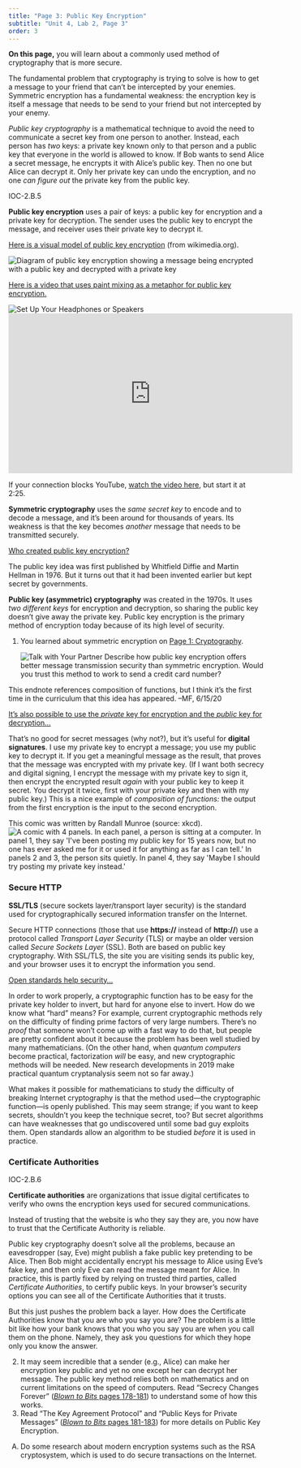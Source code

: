 ```yaml
---
title: "Page 3: Public Key Encryption"
subtitle: "Unit 4, Lab 2, Page 3"
order: 3
---
```


::: learn
**On this page,** you will learn about a commonly used
method of cryptography that is more secure.
:::

The fundamental problem that cryptography is trying to solve is how
to get a message to your friend that can't be intercepted by your
enemies. Symmetric encryption has a fundamental weakness: the encryption
key is itself a message that needs to be send to your friend but not
intercepted by your enemy.

<em>Public key cryptography</em> is a mathematical technique to avoid
the need to communicate a secret key from one person to another.
Instead, each person has <em>two</em> keys: a private key known only to
that person and a public key that everyone in the world is allowed to
know. If Bob wants to send Alice a secret message, he encrypts it with
Alice's public key. Then no one but Alice can decrypt it. Only her
private key can undo the encryption, and no one <em>can figure out</em>
the private key from the public key.

::: vocabFullWidth
::: ap-standard
IOC-2.B.5
:::

**Public key encryption** uses a pair of keys: a public
key for encryption and a private key for decryption. The sender uses the
public key to encrypt the message, and receiver uses their private key
to decrypt it.
:::

::: endnote


<a href="#hint-model" data-bs-toggle="collapse" title="Here is a visual model of public key encryption (from wikimedia.org).">Here
is a visual model of public key encryption</a> (from wikimedia.org).

::: {#hint-model .collapse}
<img src="/img/3-lists/525px-Public_key_encryption.png" title="Diagram of public key encryption showing a message being encrypted with a public key and decrypted with a private key" alt="Diagram of public key encryption showing a message being encrypted with a public key and decrypted with a private key" class="ms-4 noshadow" border="0"/>
:::

<a href="#hint-paint" data-bs-toggle="collapse" title="Here is a video that uses paint mixing as a metaphor for public key encryption.">Here
is a video that uses paint mixing as a metaphor for public key
encryption.</a>

::: {#hint-paint .collapse}
<img src="/img/icons/headphones-mini.png" title="Set Up Your Headphones or Speakers" alt="Set Up Your Headphones or Speakers" class="float-end"/>
<iframe width="560" height="315" src="https://www.youtube.com/embed/YEBfamv-_do?start=145&rel=0" frameborder="0" allowfullscreen class="ms-4"></iframe>

If your connection blocks YouTube,
<a href="http://scratch.mit.edu/discuss/youtube/YEBfamv-_do" target="_blank" title="Public key cryptography - Diffie-Hellman Key Exchange">watch
the video here</a>, but start it at 2:25.
:::
:::

::: takeNote
**Symmetric cryptography** uses the <em>same secret
key</em> to encode and to decode a message, and it's been around for
thousands of years. Its weakness is that the key becomes
<em>another</em> message that needs to be transmitted securely.

::: sidenote
<a href="#hint-invented" data-bs-toggle="collapse" title="Who invented public key encryption?">Who
created public key encryption?</a>

::: {#hint-invented .collapse}
The public key idea was first published by Whitfield Diffie and Martin
Hellman in 1976. But it turns out that it had been invented earlier but
kept secret by governments.
:::
:::

**Public key (asymmetric) cryptography** was created in
the 1970s. It uses <em>two different keys</em> for encryption and
decryption, so sharing the public key doesn't give away the private key.
Public key encryption is the primary method of encryption today because
of its high level of security.
:::

::: forYouToDo
<ol>

<li>

::: sidenote
You learned about symmetric encryption on
<a href="/unit-4/lab-2/1-cryptography.html" title="Page 1: Cryptography" >Page
1: Cryptography</a>.
:::

<img src="/img/icons/talk-with-your-partner.png" title="Talk with Your Partner" alt="Talk with Your Partner" class="inline"/>
Describe how public key encryption offers better message transmission
security than symmetric encryption. Would you trust this method to work
to send a credit card number?

</li>

</ol>
:::

::: todo
This endnote references composition of functions, but I think it's the
first time in the curriculum that this idea has appeared. --MF, 6/15/20
:::

::: endnote
<a href="#hint-digital-signatures" data-bs-toggle="collapse" title="It's also possible to use the private key for encryption and the public key for decryption...">It's
also possible to use the <em>private</em> key for encryption and the
<em>public</em> key for decryption...</a>

::: {#hint-digital-signatures .collapse}
That's no good for secret messages (why not?), but it's useful for
**digital signatures**. I use my private key to encrypt a
message; you use my public key to decrypt it. If you get a meaningful
message as the result, that proves that the message was encrypted with
my private key. (If I want both secrecy and digital signing, I encrypt
the message with my private key to sign it, then encrypt the encrypted
result <em>again</em> with your public key to keep it secret. You
decrypt it twice, first with your private key and then with my public
key.) This is a nice example of <em>composition of functions:</em> the
output from the first encryption is the input to the second
encryption.
:::
:::

::: endnote
This comic was written by Randall Munroe (source: xkcd).<br />
<img src="http://imgs.xkcd.com/comics/public_key.png" title="I guess I should be signing stuff, but I&apos;ve never been sure what to sign. Maybe if I post my private key, I can crowdsource my decisions about what to sign." alt="A comic with 4 panels. In each panel, a person is sitting at a computer. In panel 1, they say &apos;I&apos;ve been posting my public key for 15 years now, but no one has ever asked me for it or used it for anything as far as I can tell.&apos; In panels 2 and 3, the person sits quietly. In panel 4, they say &apos;Maybe I should try posting my private key instead.&apos;" class="ms-4"/>
:::

<h3>Secure HTTP</h3>

::: vocabBig
**SSL/TLS** (secure sockets layer/transport layer
security) is the standard used for cryptographically secured information
transfer on the Internet.
:::

Secure HTTP connections (those that use **https://**
instead of **http://**) use a protocol called <em>Transport
Layer Security</em> (TLS) or maybe an older version called <em>Secure
Sockets Layer</em> (SSL). Both are based on public key cryptography.
With SSL/TLS, the site you are visiting sends its public key, and your
browser uses it to encrypt the information you send.

```{=html}
<!--<div class="todo">
<div class="sidenote">If your connection blocks YouTube, <a href="http://scratch.mit.edu/discuss/youtube/kBXQZMmiA4s" target="_blank" title="The Internet: HTTP & HTML">watch the video here</a>, but start it at 4:40. </div>
<img class="float-end" src="/img/icons/headphones-mini.png" alt="Set Up Your Headphones or Speakers" title="Set Up Your Headphones or Speakers" />
<iframe width="560" height="315" src="https://www.youtube.com/embed/kBXQZMmiA4s?start=280&rel=0" frameborder="0" allowfullscreen class="ms-4"></iframe>
</div>-->
```
::: endnote
<a href="#hint-open-standards" data-bs-toggle="collapse" title="Open Standards Help Security">Open
standards help security...</a>

::: {#hint-open-standards .collapse}
In order to work properly, a cryptographic function has to be easy
for the private key holder to invert, but hard for anyone else to
invert. How do we know what "hard" means? For example, current
cryptographic methods rely on the difficulty of finding prime factors of
very large numbers. There's no <em>proof</em> that someone won't come up
with a fast way to do that, but people are pretty confident about it
because the problem has been well studied by many mathematicians. (On
the other hand, when <em>quantum computers</em> become practical,
factorization <em>will</em> be easy, and new cryptographic methods will
be needed. New research developments in 2019 make practical quantum
cryptanalysis seem not so far away.)

What makes it possible for mathematicians to study the difficulty of
breaking Internet cryptography is that the method used---the
cryptographic function---is openly published. This may seem strange; if
you want to keep secrets, shouldn't you keep the technique secret, too?
But secret algorithms can have weaknesses that go undiscovered until
some bad guy exploits them. Open standards allow an algorithm to be
studied <em>before</em> it is used in practice.
:::
:::

<h3>Certificate Authorities</h3>

::: vocabBig
::: ap-standard
IOC-2.B.6
:::

**Certificate authorities** are organizations that issue
digital certificates to verify who owns the encryption keys used for
secured communications.

Instead of trusting that the website is who they say they are, you
now have to trust that the Certificate Authority is reliable.
:::

Public key cryptography doesn't solve all the problems, because an
eavesdropper (say, Eve) might publish a fake public key pretending to be
Alice. Then Bob might accidentally encrypt his message to Alice using
Eve's fake key, and then only Eve can read the message meant for Alice.
In practice, this is partly fixed by relying on trusted third parties,
called <em>Certificate Authorities</em>, to certify public keys. In your
browser's security options you can see all of the Certificate
Authorities that it trusts.

::: endnote
But this just pushes the problem back a layer. How does the Certificate
Authorities know that you are who you say you are? The problem is a
little bit like how your bank knows that you who you say you are when
you call them on the phone. Namely, they ask you questions for which
they hope only you know the answer.
:::

::: ifTime
<ol start="2">

<li>It may seem incredible that a sender (e.g., Alice) can make her
encryption key public and yet no one except her can decrypt her message.
The public key method relies both on mathematics and on current
limitations on the speed of computers. Read "Secrecy Changes Forever"
(<a href="http://www.bitsbook.com/wp-content/uploads/2008/12/B2B_3.pdf#page=196" target="_blank" title="Blown to Bits: Secrecy Changes Forever"><em>Blown
to Bits</em> pages 178-181</a>) to understand some of how this
works.</li>

<li>Read "The Key Agreement Protocol" and "Public Keys for Private
Messages"
(<a href="http://www.bitsbook.com/wp-content/uploads/2008/12/B2B_3.pdf#page=199" target="_blank" title="Blown to Bits: The Key Agreement Protocol"><em>Blown
to Bits</em> pages 181-183</a>) for more details on Public Key
Encryption.</li>

</ol>
:::

::: takeItFurther
<ol type="A">

<li>Do some research about modern encryption systems such as the RSA
cryptosystem, which is used to do secure transactions on the
Internet.</li>

</ol>
:::
